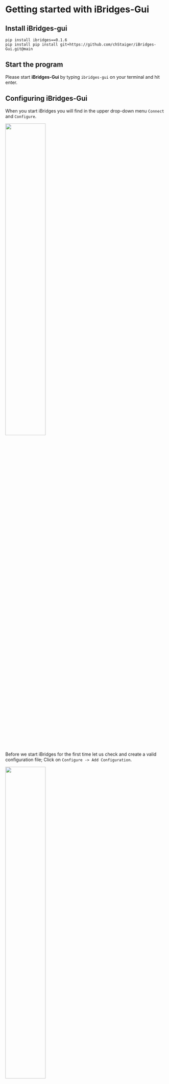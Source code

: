 # Getting started with iBridges-Gui


## Install iBridges-gui

```
pip install ibridges==0.1.6
pip install pip install git+https://github.com/chStaiger/iBridges-Gui.git@main
```

## Start the program

Please start **iBridges-Gui** by typing `ibridges-gui` on your terminal and hit enter.

## Configuring iBridges-Gui

When you start iBridges you will find in the upper drop-down menu `Connect` and `Configure`.

![](screenshots/start_ibridges.png){width=50% fig-align="center"}

Before we start iBridges for the first time let us check and create a valid configuration file; Click on `Configure -> Add Configuration`.

![](screenshots/add_check_config.png){width=50% fig-align="center"}

If you already stored an `irods_environment.json` in the directory `~/.irods` (Windows `C:\Users\<username>\.irods`) then you can use the drop-down menu (little downward arrow) to load the configuration.

If you do not have an iRODS configuration yet, click on the button `New Config`.

You should see now something like:

![](screenshots/add_new_config.png){width=50% fig-align="center"}

Click the `Check` button to find out whether you can make a connection to the iRODS server. If you get error messages, adjust the contents accordingly. If you are unsure, please contact your iRODS service provider.

Once the check runs through fine click the `Save` or `Save as` button. This will store the adjusted configuration in the correct directory on you laptop so that we can use it for the login (See Section below).

## Start an iRODS session

To start working with data in iRODS select `Connect -> Connect to iRODS`. This will open the pop-up window

![](screenshots/login.png){width=50% fig-align="center"}

Select the file we edited above from the drop-down menu and provide your password. If you already logged into iRODS with this or another iRODS client your password might still be cached. This is indicated by the `******`. Hit `<Enter>` or press the `Connect` button.

